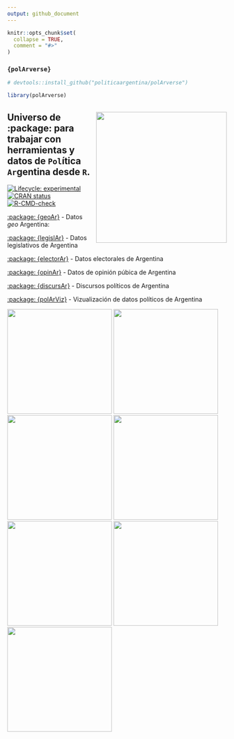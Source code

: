```yaml
---
output: github_document
---
```


<!-- README.md is generated from README.Rmd. Please edit that file -->

```r
knitr::opts_chunk$set(
  collapse = TRUE,
  comment = "#>"
)
```

### `{polArverse}`

```r

# devtools::install_github("politicaargentina/polArverse")

library(polArverse)


```

## <a><img src="man/figures/logo.png" align="right" width="300"/></a> Universo de :package: para trabajar con herramientas y datos de `Pol`ítica `Ar`gentina desde `R`.

<!-- badges: start -->

[![Lifecycle: experimental](https://img.shields.io/badge/lifecycle-experimental-orange.svg)](https://lifecycle.r-lib.org/articles/stages.html#experimental) [![CRAN status](https://www.r-pkg.org/badges/version/polArverse)](https://CRAN.R-project.org/package=opinAr) [![R-CMD-check](https://github.com/PoliticaArgentina/polArverse/workflows/R-CMD-check/badge.svg)](https://github.com/PoliticaArgentina/polArverse/actions)

<!-- badges: end -->

[:package: {geoAr}](https://github.com/PoliticaArgentina/geoAr) - Datos *geo* Argentina:


[:package: {legislAr}](https://github.com/PoliticaArgentina/legislAr) - Datos legislativos de Argentina

[:package: {electorAr}](https://github.com/PoliticaArgentina/electorAr) - Datos electorales de Argentina

[:package: {opinAr}](https://github.com/PoliticaArgentina/opinAr) - Datos de opinión púbica de Argentina

[:package: {discursAr}](https://github.com/PoliticaArgentina/discursAr) - Discursos políticos de Argentina

[:package: {polArViz}](https://github.com/PoliticaArgentina/polArViz) - Vizualización de datos políticos de Argentina

[<img src="https://github.com/politicaargentina/data_warehouse/raw/master/hex/geoAr.png?raw=true" width="240"/>](https://github.com/PoliticaArgentina/geoAr) [<img src="https://github.com/politicaargentina/data_warehouse/raw/master/hex/opinAr.PNG?raw=true" width="240"/>](https://github.com/PoliticaArgentina/opinAr) [<img src="https://github.com/politicaargentina/data_warehouse/raw/master/hex/legislAr.png?raw=true" width="240"/>](https://github.com/PoliticaArgentina/legislAr) [<img src="https://github.com/politicaargentina/data_warehouse/blob/master/hex/discursAr.png?raw=true" width="240"/>](https://github.com/PoliticaArgentina/discursAr) [<img src="https://github.com/politicaargentina/data_warehouse/blob/master/hex/electorAr.png?raw=true" width="240"/>](https://github.com/PoliticaArgentina/electorAr) [<img src="https://github.com/PoliticaArgentina/polar_bot/raw/master/hex/polArbot.png" width="240"/>](https://github.com/PoliticaArgentina/polar_bot) [<img src="https://github.com/PoliticaArgentina/data_warehouse/raw/master/hex/polAr10-10-10.png" width="240"/>](https://github.com/PoliticaArgentina/data_warehouse) 
